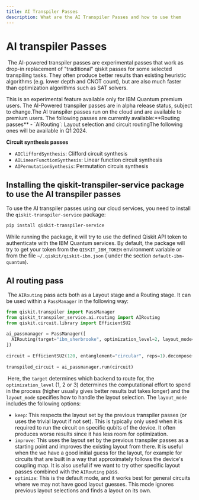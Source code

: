 ```yaml
---
title: AI Transpiler Passes
description: What are the AI Transpiler Passes and how to use them
---
```


# AI transpiler Passes
​
The AI-powered transpiler passes are experimental passes that work as drop-in replacement of "traditional" qiskit passes for some selected transpiling tasks. They often produce better results than existing heuristic algorithms (e.g. lower depth and CNOT count), but are also much faster than optimization algorithms such as SAT solvers.


<Admonition type="note">
    This is an experimental feature available only for IBM Quantum premium users.
    The AI-Powered transpiler passes are in alpha release status, subject to change.
</Admonition>
​
The AI transpiler passes run on the cloud and are available to premium users. The following passes are currently available:
​
**Routing passes**
 - `AIRouting`: Layout selection and circuit routing
​
The following ones will be available in Q1 2024.

**Circuit synthesis passes**
 - `AICliffordSynthesis`: Clifford circuit synthesis
 - `AILinearFunctionSynthesis`: Linear function circuit synthesis
 - `AIPermutationSynthesis`: Permutation circuis synthesis
​

## Installing the qiskit-transpiler-service package to use the AI transpiler passes

To use the AI transpiler passes using our cloud services, you need to install the `qiskit-transpiler-service` package:

```sh
pip install qiskit-transpiler-service
```

While running the package, it will try to use the defined Qiskit API token to authenticate with the IBM Quantum services. By default, the package will try to get your token from the `QISKIT_IBM_TOKEN` environment variable or from the file `~/.qiskit/qiskit-ibm.json` ( under the section `default-ibm-quantum`).
​
## AI routing pass
​
The `AIRouting` pass acts both as a Layout stage and a Routing stage. It can be used within a `PassManager` in the following way:
​
```python
from qiskit.transpiler import PassManager
from qiskit_transpiler_service.ai.routing import AIRouting
from qiskit.circuit.library import EfficientSU2
​
ai_passmanager = PassManager([
  AIRouting(target="ibm_sherbrooke", optimization_level=2, layout_mode="optimize")
])
​
circuit = EfficientSU2(120, entanglement="circular", reps=1).decompose()
​
transpiled_circuit = ai_passmanager.run(circuit)
```
​
Here, the `target` determines which backend to route for, the `optimization_level` (1, 2 or 3) determines the computational effort to spend in the process (higher usually gives better results but takes longer) and the `layout_mode` specifies how to handle the layout selection.
The `layout_mode` includes the following options:
 - `keep`: This respects the layout set by the previous transpiler passes (or uses the trivial layout if not set). This is typically only used when it is required to run the circuit on specific qubits of the device. It often produces worse results since it has less room for optimization.
 - `improve`: This uses the layout set by the previous transpiler passes as a starting point and improves the existing layout from there. It is useful when the we have a good initial guess for the layout, for example for circuits that are built in a way that approximately follows the device's coupling map. It is also useful if we want to try other specific layout passes combined with the `AIRouting` pass.
 - `optimize`: This is the default mode, and it works best for general circuits where we may not have good layout guesses. This mode ignores previous layout selections and finds a layout on its own.
